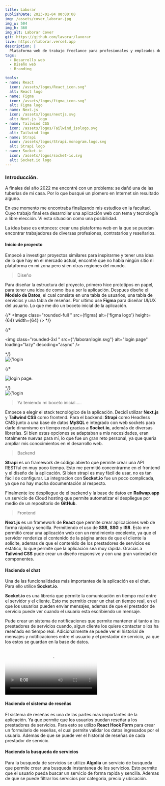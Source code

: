 ```yaml
---
title: Laborar
publishDate: 2023-01-04 00:00:00
img: /assets/cover_laborar.jpg
img_w: 504
img_h: 360
img_alt: Laborar Cover
git: https://github.com/lavorar/lavorar
live: https://laborar.vercel.app
description: |
  Plataforma web de trabajo freelance para profesionales y empleados domésticos, con un sistema de reseñas y un chat en tiempo real que facilita la comunicación.
tags:
  - Desarrollo web
  - Diseño web
  - Branding

tools:
- name: React
  icon: /assets/logos/React_icon.svg"
  alt: React logo
- name: Figma
  icon: /assets/logos/figma_icon.svg"
  alt: Figma logo
- name: Next.js
  icon: /assets/logos/nextjs.svg
  alt: Next.js logo
- name: Tailwind CSS
  icon: /assets/logos/Tailwind_isologo.svg
  alt: Tailwind logo
- name: Strapi
  icon: /assets/logos/Strapi.monogram.logo.svg
  alt: Strapi logo
- name: Socket.io
  icon: /assets/logos/socket-io.svg
  alt: Socket.io logo
---
```




### Introducción.

A finales del año 2022 me encontré con un problema: se dañó una de las tuberías de mi casa. Por lo que busqué un plomero en Internet sin resultado alguno.

En ese momento me encontraba finalizando mis estudios en la facultad. Cuyo trabajo final era desarrollar una aplicación web con tema y tecnología a libre elección. Vi esta situación como una posibilidad.

La idea base es entonces: crear una plataforma web en la que se puedan encontrar trabajadores de diversas profesiones, contratarlos y reseñarlos.

#### Inicio de proyecto



Empecé a investigar proyectos similares para inspirarme y tener una idea de lo que hay en el mercado actual, encontré que no había ningún sitio ni plataforma en mi zona pero sí en otras regiones del mundo.

> Diseño

Para diseñar la estructura del proyecto, primero hice prototipos en papel, para tener una idea de como iba a ser la aplicación. Despues diseñe el **Modelo de Datos**, el cual consiste en una tabla de usuarios, una tabla de servicios y una tabla de reseñas. Por ultimo use **Figma** para diseñar UI/UX del usuario. Lo que me dio un boceto inicial de la aplicación.

{/* <Image class="rounded-full " src={figma} alt={'figma logo'} height={64} width={64} /> */}

{/* <div class="flex justify-center my-10 ">
<img class="rounded-3xl " src={"/laborar/login.svg"} alt="login page" loading="lazy"	decoding="async"  />
</div> */}

<div class="flex justify-center my-10 ">
<Image class="rounded-3xl" src={laborarimg} format='webp' width={300} alt={'login page'} />
</div>


{/* <div class="my-10">
<img class="rounded-3xl" src="/laborar/home.jpg" alt="login page." loading="lazy"	decoding="async" />
</div> */}

<div class="flex justify-center my-10 ">
<Image class="rounded-3xl" src={laborarw50} format='webp' alt={'login page'}  width={512}   />
</div>

>Ya teniendo mi boceto inicial.....

Empece a elegir el stack tecnológico de la aplicación. Decidí utilizar **Next.js** y **Tailwind CSS** como frontend. Para el backend: **Strapi** como Headless CMS junto a una base de datos **MySQL** e integrado con web sockets para darle dinamismo en tiempo real gracias a **Socket.io**, además de diversas librerías. Si bien estas opciones se adaptaban a mis necesidades, eran totalmente nuevas para mí, lo que fue un gran reto personal, ya que quería ampliar mis conocimientos en el desarrollo web.


> Backend

**Strapi** es un framework de código abierto que permite crear una API RESTful en muy poco tiempo. Esto me permitió concentrarme en el frontend y el diseño de la aplicación. Si bien strapi es muy fácil de usar, no es tan fácil de configurar. La integracion con **Socket.io** fue un poco complicada, ya que no hay mucha documentación al respecto.

Finalmente ice despliegue de el backend y la base de datos en **Railwap.app** un servicio de Cloud hosting que permite automatizar el despliegue por medio de un repositorio de **GitHub**.

> Frontend

**Next.js** es un framework de **React** que permite crear aplicaciones web de forma rápida y sencilla. Permitiendo el uso de **SSR**, **SSG** y **ISR**. Esto  me permitió crear una aplicación web con un rendimiento excelente, ya que el servidor renderiza el contenido de la página antes de que el cliente la solicite, ademas de que el contenido de los prestadores de servicios es estático, lo que permite que la aplicación sea muy rápida. Gracias a **Tailwind CSS** pude crear un diseño responsive y con una gran variedad de componentes.




#### Haciendo el chat

Una de las funcionalidades más importantes de la aplicación es el chat. Para ello utilice **Socket.io**.

**Socket.io** es una librería que permite la comunicación en tiempo real entre el servidor y el cliente. Esto me permitio crear un chat en tiempo real, en el que los usuarios pueden enviar mensajes, ademas de que el prestador de servicio puede ver cuando el usuario esta escribiendo un mensaje.

Pude crear un sistema de notificaciones que permite mantener al tanto a los prestadores de servicios cuando, algun cliente los quiere contactar o los ha reseñado en tiempo real. Adicionalmente se puede ver el historial de mensajes y notificaciones entre el usuario y el prestador de servicio, ya que los estos se guardan en la base de datos.

<div class="flex justify-center my-10 object-contain max-w-[272px] m-auto sm:max-w-none ">
  <video class="my-10 w-full" src="/videos/chatapp.mp4" type="video/webm" preload="metadata" loading="lazy"	decoding="async" poster="/assets/cover_laborar.jpg" controls >
  </video >
</div>


#### Haciendo el sistema de reseñas

El sistema de reseñas es una de las partes mas importantes de la aplicación. Ya que permite que los usuarios puedan reseñar a los prestadores de servicios. Para esto se utilizo **React Hook Form** para crear un formulario de reseñas, el cual permite validar los datos ingresados por el usuario. Ademas de que se puede ver el historial de reseñas de cada prestador de servicio.





#### Haciendo la busqueda de servicios

Para la busqueda de servicios se utilizo **Algolia** un servicio de busqueda que permite crear una busqueda instantanea de los servicios. Esto permite que el usuario pueda buscar un servicio de forma rapida y sencilla. Ademas de que se puede filtrar los servicios por categoria, precio y ubicación.

